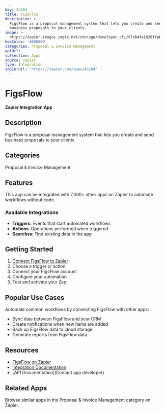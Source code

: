 ```yaml
---
key: 43204
title: FigsFlow
description: >-
  FigsFlow is a proposal management system that lets you create and send
  business proposals to your clients.
image: >-
  https://zapier-images.imgix.net/storage/developer_cli/67cb4fe1620ffa6f37aa5b3e6ed03438.png?auto=format%2Ccompress&ixlib=python-3.0.0&q=50
hexColor: '#000000'
categories: Proposal & Invoice Management
apiUrl: ''
collection: Apps
source: zapier
type: Integration
zapierUrl: 'https://zapier.com/apps/43204'
---
```

# FigsFlow

**Zapier Integration App**

## Description

FigsFlow is a proposal management system that lets you create and send business proposals to your clients.

## Categories

Proposal & Invoice Management

## Features

This app can be integrated with 7,000+ other apps on Zapier to automate workflows without code.

### Available Integrations

- **Triggers**: Events that start automated workflows
- **Actions**: Operations performed when triggered
- **Searches**: Find existing data in the app

## Getting Started

1. [Connect FigsFlow to Zapier](https://zapier.com/apps/43204)
2. Choose a trigger or action
3. Connect your FigsFlow account
4. Configure your automation
5. Test and activate your Zap

## Popular Use Cases

Automate common workflows by connecting FigsFlow with other apps:

- Sync data between FigsFlow and your CRM
- Create notifications when new items are added
- Back up FigsFlow data to cloud storage
- Generate reports from FigsFlow data

## Resources

- [FigsFlow on Zapier](https://zapier.com/apps/43204)
- [Integration Documentation](https://zapier.com/apps/43204/integrations)
- [API Documentation](Contact app developer)

## Related Apps

Browse similar apps in the Proposal & Invoice Management category on Zapier.
